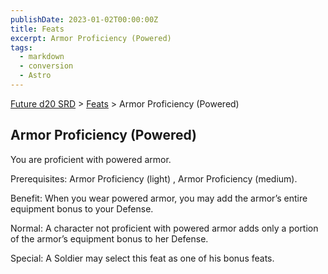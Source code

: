 ```yaml
---
publishDate: 2023-01-02T00:00:00Z
title: Feats
excerpt: Armor Proficiency (Powered)
tags:
  - markdown
  - conversion
  - Astro
---
```






[Future d20 SRD](/#futureD20) > [Feats](future-d20-srd-feats-index) > Armor Proficiency (Powered)




## Armor Proficiency (Powered)


You are proficient with powered armor.


Prerequisites: Armor Proficiency (light) , Armor Proficiency (medium).


Benefit: When you wear powered armor, you may add the armor’s entire equipment bonus to your Defense.


Normal: A character not proficient with powered armor adds only a portion of the armor’s equipment bonus to her Defense.


Special: A Soldier may select this feat as one of his bonus feats.



